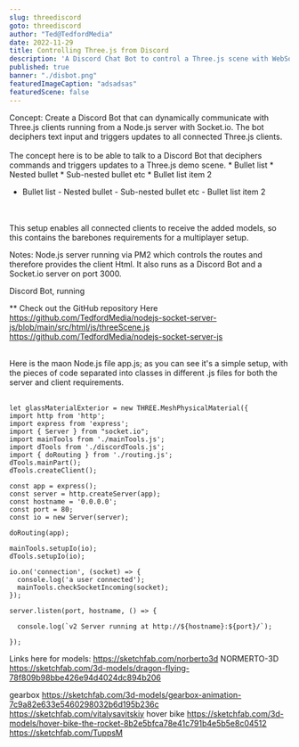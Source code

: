 ```yaml
---
slug: threediscord
goto: threediscord
author: "Ted@TedfordMedia"
date: 2022-11-29
title: Controlling Three.js from Discord
description: 'A Discord Chat Bot to control a Three.js scene with WebSockets'
published: true
banner: "./disbot.png"
featuredImageCaption: "adsadsas"
featuredScene: false
---
```



<Layout>
  Concept:  Create a Discord Bot that can dynamically communicate with Three.js clients running from a Node.js server with Socket.io. The bot deciphers text input and triggers updates to all connected Three.js clients.<br />  <br />
</Layout>
<YouTube youTubeId="K-TdxmdOJXg" />


<Layout>
  The concept here is to be able to talk to a Discord Bot that deciphers commands and triggers updates to a Three.js demo scene.
* Bullet list
  * Nested bullet
                  * Sub-nested bullet etc
          * Bullet list item 2

 

 - Bullet list
              - Nested bullet
                  - Sub-nested bullet etc
          - Bullet list item 2   

  <br />
  <br />
This setup enables all connected clients to receive the added models, so this contains the barebones requirements for a multiplayer setup.  


Notes:
Node.js server running via PM2 which controls the routes and therefore provides the client Html.
It also runs as a Discord Bot and a Socket.io server on port 3000.

Discord Bot, running 
</Layout>


** Check out the GitHub repository Here
https://github.com/TedfordMedia/nodejs-socket-server-js/blob/main/src/html/js/threeScene.js
https://github.com/TedfordMedia/nodejs-socket-server-js

<br />

<Layout>
Here is the maon Node.js file app.js; as you can see it's a simple setup, with the pieces of code separated into classes in different .js files for both the server and client requirements.  <br />  <br />

```
let glassMaterialExterior = new THREE.MeshPhysicalMaterial({
import http from 'http';
import express from 'express';
import { Server } from "socket.io";
import mainTools from './mainTools.js';
import dTools from './discordTools.js';
import { doRouting } from './routing.js';
dTools.mainPart();
dTools.createClient();

const app = express();
const server = http.createServer(app);
const hostname = '0.0.0.0';
const port = 80;
const io = new Server(server);

doRouting(app);

mainTools.setupIo(io);
dTools.setupIo(io);

io.on('connection', (socket) => {
  console.log('a user connected');
  mainTools.checkSocketIncoming(socket);
});

server.listen(port, hostname, () => {

  console.log(`v2 Server running at http://${hostname}:${port}/`);

});
```
</Layout>

Links here for models:
https://sketchfab.com/norberto3d NORMERTO-3D  https://sketchfab.com/3d-models/dragon-flying-78f809b98bbe426e94d4024dc894b206 

gearbox https://sketchfab.com/3d-models/gearbox-animation-7c9a82e633e5460298032b6d195b236c https://sketchfab.com/vitalysavitskiy
hover bike https://sketchfab.com/3d-models/hover-bike-the-rocket-8b2e5bfca78e41c791b4e5b5e8c04512  https://sketchfab.com/TuppsM
